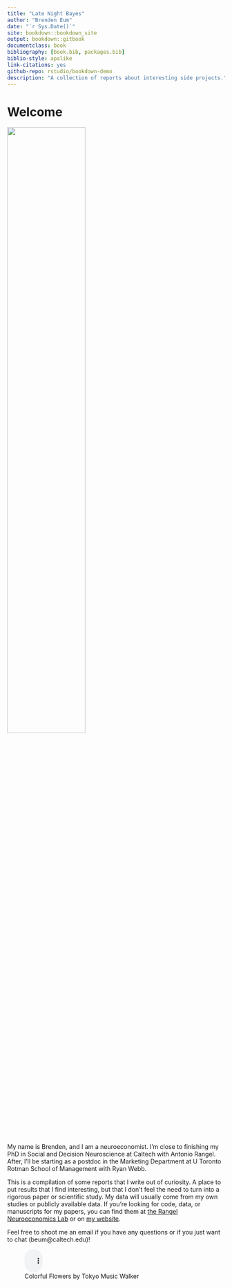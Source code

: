 ```yaml
--- 
title: "Late Night Bayes"
author: "Brenden Eum"
date: "`r Sys.Date()`"
site: bookdown::bookdown_site
output: bookdown::gitbook
documentclass: book
bibliography: [book.bib, packages.bib]
biblio-style: apalike
link-citations: yes
github-repo: rstudio/bookdown-demo
description: "A collection of reports about interesting side projects."
---
```


# Welcome

![](images/latenightbayes_home.gif){width=60%}

My name is Brenden, and I am a neuroeconomist. I'm close to finishing my PhD in Social and Decision Neuroscience at Caltech with Antonio Rangel. After, I'll be starting as a postdoc in the Marketing Department at U Toronto Rotman School of Management with Ryan Webb. 

This is a compilation of some reports that I write out of curiosity. A place to put results that I find interesting, but that I don't feel the need to turn into a rigorous paper or scientific study. My data will usually come from my own studies or publicly available data. If you're looking for code, data, or manuscripts for my papers, you can find them at [the Rangel Neuroeconomics Lab](rnl.caltech.edu) or on [my website](brendeneum.com).

Feel free to shoot me an email if you have any questions or if you just want to chat (beum@caltech.edu)!

![Colorful Flowers by Tokyo Music Walker](images/latenightbayes_music.mp3){width=10%}
